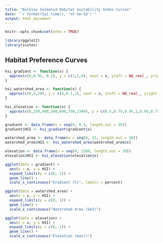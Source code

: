```yaml
---
title: "Bulkley Salmonid Habitat Suitability Index Curves"
date: "`r format(Sys.time(), '%Y-%m-%d')`"
output: html_document
---
```


```r
knitr::opts_chunk$set(echo = TRUE)

library(ggplot2)
library(scales)
```

## Habitat Preference Curves

```r

hsi_gradient <- function(x) {
  approx(c(0,0.02, 0.2), y = c(1,1,0), xout = x, yleft = NA_real_, yright = 0, na.rm = FALSE)$y
}

hsi_watershed_area <- function(x) {
  approx(c(0,4,20), y = c(0,0.1,1), xout = x, yleft = NA_real_, yright = 1, na.rm = FALSE)$y
}

hsi_elevation <- function(x) {
  approx(c(0,250,400,500,600,750,1300), y = c(0.5,0.75,0.95,1,0.95,0.75,0), xout = x, yleft = NA_real_, yright = 0, na.rm = FALSE)$y
}
```

```r
gradient <- data.frame(x = seq(0, 0.3, length.out = 30))
gradient$HSI <- hsi_gradient(gradient$x)

watershed_area <- data.frame(x = seq(0, 25, length.out = 30))
watershed_area$HSI <- hsi_watershed_area(watershed_area$x)

elevation <- data.frame(x = seq(0, 1500, length.out = 30))
elevation$HSI <- hsi_elevation(elevation$x)
```

```r
ggplot(data = gradient) +
  aes(x = x, y = HSI) +
  expand_limits(y = c(0, 1)) +
  geom_line() +
  scale_x_continuous("Gradient (%)", labels = percent)

ggplot(data = watershed_area) +
  aes(x = x, y = HSI) +
  expand_limits(y = c(0, 1)) +
  geom_line() +
  scale_x_continuous("Watershed Area (km2)")

ggplot(data = elevation) +
  aes(x = x, y = HSI) +
  expand_limits(y = c(0, 1)) +
  geom_line() +
  scale_x_continuous("Elevation (masl)")
```
